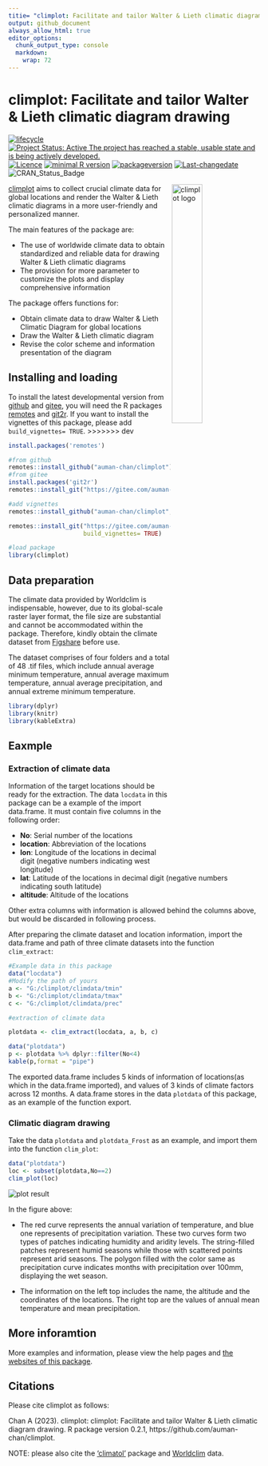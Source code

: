 ```yaml
---
titie= "climplot: Facilitate and tailor Walter & Lieth climatic diagram drawing"
output: github_document
always_allow_html: true
editor_options: 
  chunk_output_type: console
  markdown: 
    wrap: 72
---
```


# climplot: Facilitate and tailor Walter & Lieth climatic diagram drawing

<!-- badges: start -->
[![lifecycle](https://img.shields.io/badge/lifecycle-experimental-orange.svg)](https://lifecycle.r-lib.org/articles/stages.html)
[![Project Status: Active  The project has reached a stable, usable state and is being actively developed.](https://www.repostatus.org/badges/latest/active.svg)](https://www.repostatus.org/#active)
[![Licence](https://img.shields.io/badge/licence-gpl--3.0-blue.svg)](https://www.gnu.org/licenses/gpl-3.0.en.html)
[![minimal R version](https://img.shields.io/badge/R-`r stringr::str_extract(grep(pattern="R \\(>= [0-9].[0-9]{1,}.[0-9]{1,}\\)", ignore.case = TRUE, readLines(con = "./DESCRIPTION"), value = TRUE),pattern=">= [0-9].[0-9]{1,}.[0-9]{1,}")`-6666ff.svg)](https://cran.r-project.org/)
[![packageversion](https://img.shields.io/badge/Package%20version-`r gsub("version: |version:", "", grep("version", ignore.case = TRUE, readLines(con = "./DESCRIPTION"), value = TRUE), ignore.case = TRUE)`-orange.svg?style=flat-square)](commits/develop)
[![Last-changedate](https://img.shields.io/badge/last%20change-`r gsub('-', '--', Sys.Date())`-yellow.svg)](/commits/master)
![CRAN_Status_Badge](https://img.shields.io/badge/CRAN-Not ready-red.svg)
<!-- badges: end -->

<img src="./vignettes/imgfile.png" alt="climplot logo" align="right" width="35%"/>

[climplot](https://gitee.com/auman-chan/climplot) aims to collect
crucial climate data for global locations and render the Walter &
Lieth climatic diagrams in a more user-friendly and personalized manner.

The main features of the package are:

-   The use of worldwide climate data to obtain standardized and
    reliable data for drawing Walter & Lieth climatic diagrams
-   The provision for more parameter to customize the plots and display
    comprehensive information

The package offers functions for:

-   Obtain climate data to draw Walter & Lieth Climatic Diagram for
    global locations
-   Draw the Walter & Lieth climatic diagram
-   Revise the color scheme and information presentation of the diagram

## Installing and loading

To install the latest developmental version from [github](https://github.com/) and
[gitee](https://gitee.com/), you will need the R packages
[remotes](https://cran.r-project.org/package=remotes) and
[git2r](https://cran.r-project.org/package=git2r). If you want to install the vignettes of this package, please add `build_vignettes= TRUE`.
>>>>>>> dev

```r
install.packages('remotes')

#from github
remotes::install_github("auman-chan/climplot")
#from gitee
install.packages('git2r')
remotes::install_git("https://gitee.com/auman-chan/climplot.git")

#add vignettes
remotes::install_github("auman-chan/climplot",build_vignettes= TRUE)

remotes::install_git("https://gitee.com/auman-chan/climplot.git",
                     build_vignettes= TRUE)
```

```r
#load package
library(climplot)
```

## Data preparation

The climate data provided by Worldclim is indispensable, however, due to
its global-scale raster layer format, the file size are substantial and
cannot be accommodated within the package. Therefore, kindly obtain the
climate dataset from [Figshare](NULL) before use.

The dataset comprises of four folders and a total of 48 .tif files,
which include annual average minimum temperature, annual average maximum
temperature, annual average precipitation, and annual extreme minimum
temperature.

```r
library(dplyr)
library(knitr)
library(kableExtra)
```

## Eaxmple

### Extraction of climate data

Information of the target locations should be ready for the
extraction. The data `locdata` in this package can be a example of the
import data.frame. It must contain five columns in the following order:

-   **No**: Serial number of the locations
-   **location**: Abbreviation of the locations
-   **lon**: Longitude of the locations in decimal digit (negative
    numbers indicating west longitude)
-   **lat**: Latitude of the locations in decimal digit (negative
    numbers indicating south latitude)
-   **altitude**: Altitude of the locations

Other extra columns with information is allowed behind the columns
above, but would be discarded in following process.

After preparing the climate dataset and location information, import the
data.frame and path of three climate datasets into the function `clim_extract`:



```r
#Example data in this package
data("locdata")
#Modify the path of yours
a <- "G:/climplot/climdata/tmin"
b <- "G:/climplot/climdata/tmax"
c <- "G:/climplot/climdata/prec"

#extraction of climate data

plotdata <- clim_extract(locdata, a, b, c)

```

```r
data("plotdata")
p <- plotdata %>% dplyr::filter(No<4)
kable(p,format = "pipe")
```

The exported data.frame includes 5 kinds of information of locations(as which in the data.frame imported), and values of 3 kinds of climate factors across 12 months. A data.frame stores in the data `plotdata` of this package, as an example of the function export.


### Climatic diagram drawing

Take the data `plotdata` and `plotdata_Frost` as an example, and import them into the function `clim_plot`:

```r
data("plotdata")
loc <- subset(plotdata,No==2)
clim_plot(loc)

```
<img src="vignettes/result.png" alt="plot result" align="center"/>

In the figure above:

-   The red curve represents the annual variation of temperature, and blue one represents of precipitation variation. These two curves form two types of patches indicating humidity and aridity levels. The string-filled patches represent humid seasons while those with scattered points represent arid seasons. The polygon filled with the color same as precipitation curve indicates months with precipitation over 100mm, displaying the wet season.

-   The information on the left top includes the name, the altitude and the coordinates of the locations. The right top are the values of annual mean temperature and mean precipitation.


## More inforamtion

More examples and information, please view the help pages and [the websites of this package](https://auman-chan.github.io/climplot/).


## Citations
Please cite climplot as follows:

Chan A (2023). climplot: climplot: Facilitate and tailor Walter & Lieth climatic diagram drawing. R package version 0.2.1, https://github.com/auman-chan/climplot.

NOTE: please also cite the ['climatol'](https://CRAN.R-project.org/package=climatol) package and [Worldclim](https://worldclim.org/data/monthlywth.html) data.
